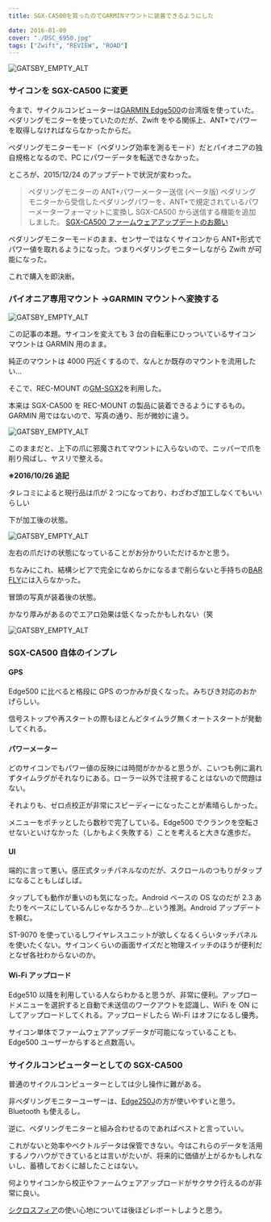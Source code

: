 ---
title: SGX-CA500を買ったのでGARMINマウントに装着できるようにした

date: 2016-01-09
cover: "./DSC_6950.jpg"
tags: ["Zwift", "REVIEW", "ROAD"]
---

![GATSBY_EMPTY_ALT](./DSC_6950.jpg)

### サイコンを SGX-CA500 に変更

今まで、サイクルコンピューターは[GARMIN Edge500](http://www.amazon.co.jp/gp/product/B007PNKROY/ref=as_li_ss_tl?ie=UTF8&camp=247&creative=7399&creativeASIN=B007PNKROY&linkCode=as2&tag=gensobunya-22)の台湾版を使っていた。ペダリングモニターを使っていたのだが、Zwift をやる関係上、ANT+でパワーを取得しなければならなかったからだ。

ペダリングモニターモード（ペダリング効率を測るモード）だとパイオニアの独自規格となるので、PC にパワーデータを転送できなかった。

ところが、2015/12/24 のアップデートで状況が変わった。

> ペダリングモニターの ANT+パワーメーター送信 (ベータ版)
> ペダリングモニターから受信したペダリングパワーを、ANT+で規定されているパワーメーターフォーマットに変換し SGX-CA500 から送信する機能を追加しました。
> [SGX-CA500 ファームウェアアップデートのお願い](https://cyclo-sphere.com/notice/20151224/ja)

ペダリングモニターモードのまま、センサーではなくサイコンから ANT+形式でパワー値を取れるようになった。つまりペダリングモニターしながら Zwift が可能になった。

これで購入を即決断。

### パイオニア専用マウント →GARMIN マウントへ変換する

![GATSBY_EMPTY_ALT](./DSC_6947.jpg)

この記事の本題。サイコンを変えても 3 台の自転車にひっついているサイコンマウントは GARMIN 用のまま。

純正のマウントは 4000 円近くするので、なんとか既存のマウントを流用したい…

そこで、REC-MOUNT の[GM-SGX2](http://www.amazon.co.jp/gp/product/B00MUNVW52/ref=as_li_ss_tl?ie=UTF8&camp=247&creative=7399&creativeASIN=B00MUNVW52&linkCode=as2&tag=gensobunya-22)を利用した。

本来は SGX-CA500 を REC-MOUNT の製品に装着できるようにするもの。GARMIN 用ではないので、写真の通り、形が微妙に違う。

![GATSBY_EMPTY_ALT](./DSC_6948.jpg)

このままだと、上下の爪に邪魔されてマウントに入らないので、ニッパーで爪を削り飛ばし、ヤスリで整える。

**※2016/10/26 追記**

タレコミによると現行品は爪が 2 つになっており、わざわざ加工しなくてもいいらしい

下が加工後の状態。

![GATSBY_EMPTY_ALT](./DSC_6949.jpg)

左右の爪だけの状態になっていることがお分かりいただけるかと思う。

ちなみにこれ、結構シビアで完全になめらかになるまで削らないと手持ちの[BAR FLY](http://www.amazon.co.jp/gp/product/B00843DVCY/ref=as_li_ss_tl?ie=UTF8&camp=247&creative=7399&creativeASIN=B00843DVCY&linkCode=as2&tag=gensobunya-22)には入らなかった。

冒頭の写真が装着後の状態。

かなり厚みがあるのでエアロ効果は低くなったかもしれない（笑

![GATSBY_EMPTY_ALT](./DSC_6950.jpg)

### SGX-CA500 自体のインプレ

#### GPS

Edge500 に比べると格段に GPS のつかみが良くなった。みちびき対応のおかげらしい。

信号ストップや再スタートの際もほとんどタイムラグ無くオートスタートが発動してくれる。

#### パワーメーター

どのサイコンでもパワー値の反映には時間がかかると思うが、こいつも例に漏れずタイムラグがそれなりにある。ローラー以外で注視することはないので問題はない。

それよりも、ゼロ点校正が非常にスピーディーになったことが素晴らしかった。

メニューをポチッとしたら数秒で完了している。Edge500 でクランクを空転させないといけなかった（しかもよく失敗する）ことを考えると大きな進歩だ。

#### UI

端的に言って悪い。感圧式タッチパネルなのだが、スクロールのつもりがタップになることもしばしば。

タップしても動作が重いのも気になった。Android ベースの OS なのだが 2.3 あたりをベースにしているんじゃなかろうか…という推測。Android アップデートを頼む。

ST-9070 を使っているしワイヤレスユニットが欲しくなるくらいタッチパネルを使いたくない。サイコンくらいの画面サイズだと物理スイッチのほうが便利だとなぜ各社わからないのか。

#### Wi-Fi アップロード

Edge510 以降を利用している人ならわかると思うが、非常に便利。アップロードメニューを選択すると自動で未送信のワークアウトを認識し、WiFi を ON にしてアップロードしてくれる。アップロードしたら Wi-Fi はオフになるし優秀。

サイコン単体でファームウェアアップデータが可能になっていることも、Edge500 ユーザーからすると点数高い。

### サイクルコンピューターとしての SGX-CA500

普通のサイクルコンピューターとしては少し操作に難がある。

非ペダリングモニターユーザーは、[Edge250J](http://www.amazon.co.jp/gp/product/B015IW5SKG/ref=as_li_ss_tl?ie=UTF8&camp=247&creative=7399&creativeASIN=B015IW5SKG&linkCode=as2&tag=gensobunya-22)の方が使いやすいと思う。Bluetooth も使えるし。

逆に、ペダリングモニターと組み合わせるのであればベストと言っていい。

これがないと効率やベクトルデータは保管できない。今はこれらのデータを活用するノウハウができているとは言いがたいが、将来的に価値が上がるかもしれないし、蓄積しておくに越したことはない。

何よりサイコンから校正やファームウェアアップロードがサクサク行えるのが非常に良い。

[シクロスフィア](https://cyclo-sphere.com/)の使い心地については後ほどレポートしようと思う。

<LinkBox isAmazonLink url="https://www.amazon.co.jp/dp/B01874O84Y/" />

<LinkBox isAmazonLink url="https://www.amazon.co.jp/dp/B00MUNVW52/" />
